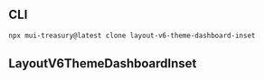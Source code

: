 
<Meta title="LayoutV6/Theme/DashboardInset" />

## CLI

```sh
npx mui-treasury@latest clone layout-v6-theme-dashboard-inset
```

## LayoutV6ThemeDashboardInset

<Source code={raw} language="tsx" />

